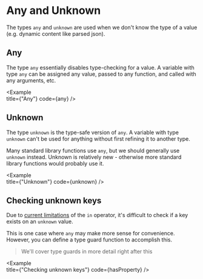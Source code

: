 
# Any and Unknown

The types `any` and `unknown` are used when we don't know the type of a value (e.g. dynamic content like parsed json).

## Any

The type `any` essentially disables type-checking for a value. A variable with type `any` can be assigned any value, passed to any function, and called with any arguments, etc.

<Example   
  title={"Any"}
  code={any}
/>

## Unknown

The type `unknown` is the type-safe version of `any`. A variable with type `unknown` can't be used for anything without first refining it to another type.

Many standard library functions use `any`, but we should generally use `unknown` instead. Unknown is relatively new - otherwise more standard library functions would probably use it.

<Example   
  title={"Unknown"}
  code={unknown}
/>

## Checking unknown keys

Due to [current limitations](https://github.com/Microsoft/TypeScript/issues/21732) of the `in` operator, it's difficult to check if a key exists on an `unknown` value.

This is one case where `any` may make more sense for convenience. However, you can define a type guard function to accomplish this.

> We'll cover type guards in more detail right after this

<Example   
  title={"Checking unknown keys"}
  code={hasProperty}
/>
